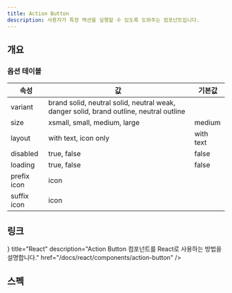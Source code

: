 ```yaml
---
title: Action Button
description: 사용자가 특정 액션을 실행할 수 있도록 도와주는 컴포넌트입니다.
---
```


<SanityGuideline title="Action Button" />

## 개요

### 옵션 테이블

| 속성        | 값                                                                                     | 기본값    |
| ----------- | -------------------------------------------------------------------------------------- | --------- |
| variant     | brand solid, neutral solid, neutral weak, danger solid, brand outline, neutral outline |           |
| size        | xsmall, small, medium, large                                                           | medium    |
| layout      | with text, icon only                                                                   | with text |
| disabled    | true, false                                                                            | false     |
| loading     | true, false                                                                            | false     |
| prefix icon | icon                                                                                   |           |
| suffix icon | icon                                                                                   |           |

## 링크

<Cards>
  <Card
    icon={<AtomIcon />}
    title="React"
    description="Action Button 컴포넌트를 React로 사용하는 방법을 설명합니다."
    href="/docs/react/components/action-button"
  />
</Cards>

## 스펙

<ComponentSpecBlock id="action-button" />
